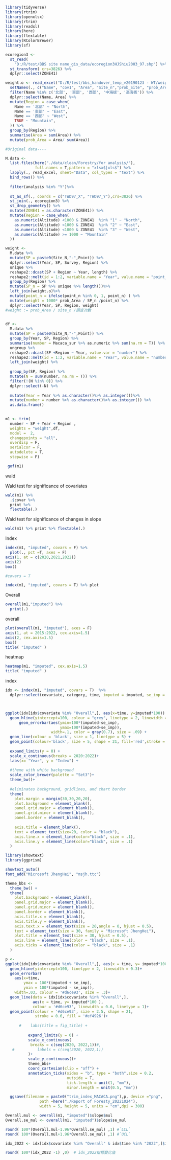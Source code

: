 ```r
library(tidyverse)
library(rtrim)
library(openxlsx)
library(rtrim)
library(readxl)
library(here)
library(flextable)
library(RColorBrewer) 
library(sf)


```


```r
ecoregion3 <- 
  st_read(
    "D:/R/test/BBS site name_gis_data/ecoregion3HJShiu2003_97.shp") %>% 
  st_transform( crs=3826) %>% 
  dplyr::select(ZONE41)

```

```r

weight.o <- read_excel("D:/R/test/bbs_handover_temp_v20190123 - WT/weight.xlsx")  %>% 
  setNames(., c("Name", "cov1", "Area", "Site_n","prob_Site", "prob_Area",  "weight")) %>% 
  filter(Name %in% c('北部', '東部', '西部', '中海拔', '高海拔')) %>% 
  dplyr::select(Name, Area) %>% 
  mutate(Region = case_when(
    Name == '北部' ~ "North",
    Name == '東部' ~ "East",
    Name == '西部' ~ "West",
    TRUE ~ "Mountain",
  )) %>% 
  group_by(Region) %>% 
  summarise(Area = sum(Area)) %>% 
  mutate(prob_Area = Area/ sum(Area))


```



```r
#Original data---- 

M.data <- 
  list.files(here("./data/clean/Forestry/for analysis/"),
             full.names = T,pattern = "xlsx$|xls$") %>% 
  lapply(., read_excel, sheet="Data", col_types = "text") %>% 
  bind_rows() %>% 
  
  filter(analysis %in% "Y")%>% 
  
  st_as_sf(., coords = c("TWD97_X", "TWD97_Y"),crs=3826) %>% 
  st_join(., ecoregion3) %>% 
  st_drop_geometry() %>% 
  mutate(ZONE41 = as.character(ZONE41)) %>% 
  mutate(Region = case_when(
    as.numeric(Altitude) <1000 & ZONE41  %in% "1" ~ "North",
    as.numeric(Altitude) <1000 & ZONE41  %in% "2" ~ "East",
    as.numeric(Altitude) <1000 & ZONE41  %in% "3" ~ "West",
    as.numeric(Altitude) >= 1000 ~ "Mountain"
  ))
```


```r
weight <- 
  M.data %>% 
  mutate(SP = paste0(Site_N,"-",Point)) %>% 
  dplyr::select(Year, SP, Survey, Region) %>% 
  unique %>%
  reshape2::dcast(SP + Region ~ Year, length) %>% 
  reshape2::melt(id = 1:2, variable.name = "Year", value.name = "point_n") %>% 
  group_by(Region) %>% 
  mutate(SP_n = SP %>% unique %>% length())%>% 
  left_join(weight.o)%>% 
  mutate(point_n = ifelse(point_n %in% 0, 1, point_n) ) %>% 
  mutate(weight = 1000* prob_Area / SP_n /point_n) %>% 
  dplyr::select(Year, SP, Region, weight)
#weight := prob_Area / site_n /調查次數  
 

```

```r
df <- 
  M.data %>% 
  mutate(SP = paste0(Site_N,"-",Point)) %>%
  group_by(Year, SP, Region) %>% 
  summarise(number = Macaca_sur %>% as.numeric %>% sum(na.rm = T)) %>% 
  ungroup %>% 
  reshape2::dcast(SP +Region ~ Year, value.var = "number") %>% 
  reshape2::melt(id = 1:2, variable.name = "Year", value.name = "number")%>% 
  left_join(weight) %>% 
  
  group_by(SP, Region) %>% 
  mutate(N = sum(number, na.rm = T)) %>% 
  filter(!(N %in% 0)) %>% 
  dplyr::select(-N) %>% 
  
  mutate(Year = Year %>% as.character()%>% as.integer())%>% 
  mutate(number = number %>% as.character()%>% as.integer()) %>% 
  as.data.frame()
  

```


```r
m1 <- trim(
  number ~ SP + Year + Region ,
  weights = "weight",df,
  model =  2,
  changepoints = "all",
  overdisp = F,
  serialcor = F, 
  autodelete = T, 
  stepwise = F)
```


```r
 gof(m1) 

```

wald


Wald test for significance of covariates
```r
wald(m1) %>% 
  .$covar %>% 
  print %>% 
  flextable(.)
```

Wald test for significance of changes in slope
```r
wald(m1) %>% print %>% flextable(.)
```



Index  
```r
index(m1, "imputed", covars = F) %>%
  plot(., pct =T, axes = F)
axis(1, at = c(2020,2021,2022))
axis(2)
box()

```


```r
#covars = T

index(m1, "imputed", covars = T) %>% plot
```

Overall
```r
overall(m1,"imputed") %>% 
  print(.) 
```

overall  
```r
plot(overall(m1, "imputed"), axes = F)
axis(1, at = 2015:2022, cex.axis=1.5)
axis(2, cex.axis=1.5)
box()
title( "imputed" )
```

heatmap
```r
heatmap(m1, "imputed", cex.axis=1.5) 
title( "imputed" )
```

index
```r
idx <- index(m1, "imputed", covars = T)  %>% 
  dplyr::select(covariate, category, time, imputed = imputed, se_imp = se_imp)



ggplot(idx[idx$covariate %in% "Overall",], aes(x=time, y=imputed*100)) +
  geom_hline(yintercept=100, colour = "grey", linetype = 2, linewidth = 1)+
      geom_errorbar(aes(ymin=100*(imputed-se_imp),
                        ymax=100*(imputed+se_imp)),
                    width=.1, color = gray(0.7), size = .09) +
  geom_line(colour = 'black', size = 1, linetype = 5) +
  geom_point(colour='black', size = 5, shape = 21, fill='red',stroke = 2) +
  
  expand_limits(y = 0) +
  scale_x_continuous(breaks = 2020:2022)+
  labs(x= "Year", y = "Index") + 
  
  #theme with white background
  scale_color_brewer(palette = "Set3")+
  theme_bw()+
  
  #eliminates background, gridlines, and chart border
  theme(
    plot.margin = margin(30,30,20,20),
    plot.background = element_blank(),
    panel.grid.major = element_blank(),
    panel.grid.minor = element_blank(),
    panel.border = element_blank(),
    
    axis.title = element_blank(),
    text = element_text(size=20, color = "black"),
    axis.line.x = element_line(color="black", size = .1),
    axis.line.y = element_line(color="black", size = .1)
  )
```

```r
library(showtext)
library(ggprism)

showtext_auto()
font_add("Microsoft JhengHei", "msjh.ttc")

theme_bbs <-  
  theme_bw() +
  theme(
    plot.background = element_blank(),
    panel.grid.major = element_blank(),
    panel.grid.minor = element_blank(),
    panel.border = element_blank(),
    axis.title.x = element_blank(),
    axis.title.y = element_blank(),
    axis.text.x = element_text(size = 20,angle = 0, hjust = 0.5),
    text = element_text(size = 30, family = "Microsoft JhengHei"),
    plot.title = element_text(size = 30, hjust = 0.5),
    axis.line = element_line(color = "black", size = .1),
    axis.ticks = element_line(color = "black", size = .1)
  ) 

```


```r
p <- 
ggplot(idx[idx$covariate %in% "Overall",], aes(x = time, y= imputed*100 ))+
  geom_hline(yintercept=100, linetype = 2, linewidth = 0.3)+
  geom_errorbar(
    aes(x=time,
        ymax = 100*(imputed + se_imp),
        ymin = 100*(imputed - se_imp)),
    width=.03, colour = '#d6ce93', size = .3)+
  geom_line(data = idx[idx$covariate %in% "Overall",],
            aes(x = time, y= imputed*100 ),
            colour = '#d6ce93', linewidth = 0.6, linetype = 1)+
  geom_point(colour = '#d6ce93', size = 2.5, shape = 21,
             stroke = 0.6, fill = '#ef4926')+
          
      #    labs(title = fig_title) +
          
          expand_limits(y = 0) +
          scale_x_continuous(
           breaks = c(seq(2020, 2022,1))#,
   #          labels = c(seq(2020, 2022,1))
          )+
          scale_y_continuous()+
          theme_bbs+
          coord_cartesian(clip = "off") + 
          annotation_ticks(sides = "b", type = "both",size = 0.2,
                           outside = T,
                           tick.length = unit(1, "mm"),
                           minor.length = unit(0.5, "mm"))

  ggsave(filename = paste0("trim_index_MACACA.png"),p, device ="png",
               path =here("./Report of Foresty_20221024"),
               width = 5, height = 5, units = "cm",dpi = 300)

```


```r

Overall.mul <- overall(m1, "imputed")$slope$mul
Overall.se_mul <- overall(m1, "imputed")$slope$se_mul

round( 100*(Overall.mul-1.96*Overall.se_mul) ,1) #`LCL`
round( 100*(Overall.mul+1.96*Overall.se_mul) ,1) #`UCL`

idx_2022 <- idx[idx$covariate %in% "Overall" & idx$time %in% "2022",]$imputed

round( 100*(idx_2022 -1) ,0)  # idx_2022指標變化值

```

